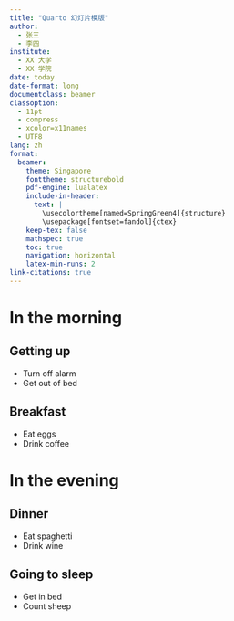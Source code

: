 ```yaml
---
title: "Quarto 幻灯片模版"
author:
  - 张三
  - 李四
institute: 
  - XX 大学
  - XX 学院
date: today
date-format: long
documentclass: beamer
classoption: 
  - 11pt
  - compress
  - xcolor=x11names
  - UTF8
lang: zh
format:
  beamer:
    theme: Singapore
    fonttheme: structurebold
    pdf-engine: lualatex
    include-in-header: 
      text: |
        \usecolortheme[named=SpringGreen4]{structure}
        \usepackage[fontset=fandol]{ctex}
    keep-tex: false
    mathspec: true
    toc: true
    navigation: horizontal
    latex-min-runs: 2
link-citations: true
---
```


# In the morning

## Getting up

-   Turn off alarm
-   Get out of bed

## Breakfast

-   Eat eggs
-   Drink coffee

# In the evening

## Dinner

-   Eat spaghetti
-   Drink wine

## Going to sleep

-   Get in bed
-   Count sheep
